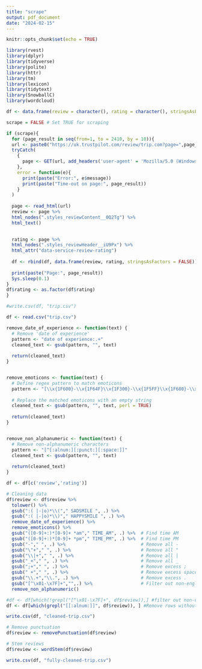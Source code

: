 ```yaml
---
title: "scrape"
output: pdf_document
date: "2024-02-15"
---
```


```r
knitr::opts_chunk$set(echo = TRUE)
```

```r
library(rvest)
library(dplyr)
library(tidyverse)
library(polite)
library(httr)
library(tm)
library(lexicon)
library(tidytext)
library(SnowballC)
library(wordcloud)
```

```r
df <- data.frame(review = character(), rating = character(), stringsAsFactors = FALSE)
```


```r
scrape = FALSE # Set TRUE for scraping 

if (scrape){
  for (page_result in seq(from=1, to = 2410, by = 10)){
  url <- paste0("https://uk.trustpilot.com/review/trip.com?page=",page_result)
  tryCatch(
    {
      page <- GET(url, add_headers('user-agent' = 'Mozilla/5.0 (Windows NT 10.0; Win64; x64) AppleWebKit/537.36 (KHTML, like Gecko)        Chrome/116.0.0.0 Safari/537.36'))
    },
    error = function(e){
      print(paste("Error:", e$message))
      print(paste("Time-out on page:", page_result))
    }
  )
  
  page <- read_html(url)
  review <- page %>% 
  html_nodes(".styles_reviewContent__0Q2Tg") %>%
  html_text()

  
  rating <- page %>%
  html_nodes(".styles_reviewHeader__iU9Px") %>%
  html_attr("data-service-review-rating")
  
  df <- rbind(df, data.frame(review, rating, stringsAsFactors = FALSE))
  
  print(paste("Page:", page_result))
  Sys.sleep(0.1)
}
df$rating <- as.factor(df$rating)  
}

```

```r
#write.csv(df, "trip.csv")
```

```r
df <- read.csv("trip.csv")

remove_date_of_experience <- function(text) {
  # Remove 'date of experience' 
  pattern <- "date of experience:.+"
  cleaned_text <- gsub(pattern, "", text)
  
  return(cleaned_text)
}


remove_emoticons <- function(text) {
  # Define regex pattern to match emoticons
  pattern <- "[\\x{1F600}-\\x{1F64F}\\x{1F300}-\\x{1F5FF}\\x{1F680}-\\x{1F6FF}\\x{2600}-\\x{26FF}\\x{2700}-\\x{27BF}]"
  
  # Replace the matched emoticons with an empty string
  cleaned_text <- gsub(pattern, "", text, perl = TRUE)
  
  return(cleaned_text)
}


remove_non_alphanumeric <- function(text) {
  # Remove non-alphanumeric characters
  pattern <- "[^[:alnum:][:punct:][:space:]]"
  cleaned_text <- gsub(pattern, "", text)
  
  return(cleaned_text)
}

df <- df[c('review','rating')]

# Cleaning data
df$review <- df$review %>% 
  tolower() %>%
  gsub(":( |-|o)*\\("," SADSMILE ", .) %>%
  gsub(":( |-|o)*\\)"," HAPPYSMILE ", .) %>%
  remove_date_of_experience() %>% 
  remove_emoticons() %>% 
  gsub("([0-9]+:)*[0-9]+ *am"," TIME_AM", .) %>%  # Find time AM
  gsub("([0-9]+:)*[0-9]+ *pm"," TIME_PM", .) %>%  # Find time PM
  gsub("-"," ", .) %>%                            # Remove all -
  gsub("\"+"," ", .) %>%                          # Remove all "
  gsub("\\|+"," ", .) %>%                         # Remove all |
  gsub("_+"," ", .) %>%                           # Remove all _
  gsub(";+"," ", .) %>%                           # Remove excess ;
  gsub(" +"," ", .) %>%                           # Remove excess spaces
  gsub("\\.+","\\.", .) %>%                       # Remove excess .
  gsub("[^\x01-\x7F]+","",.) %>%                  # Filter out non-english character
  remove_non_alphanumeric()

#df <- df[which(!grepl("[^\x01-\x7F]+", df$review)),] #filter out non-english character
df <- df[which(grepl("[[:alnum:]]", df$review)), ] #Remove rows without any character

write.csv(df, "cleaned-trip.csv")
```

```r
# Remove punctuation
df$review <- removePunctuation(df$review)

# Stem reviews
df$review <- wordStem(df$review)

write.csv(df, "fully-cleaned-trip.csv")
```
